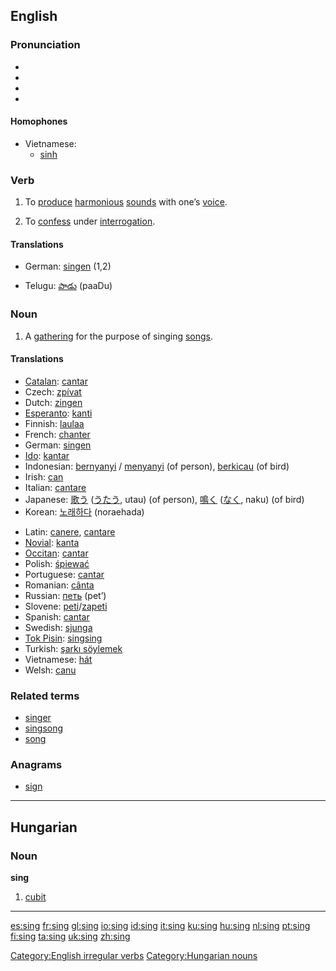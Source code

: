 ==English==

===Pronunciation===
*{{IPA|/sɪŋ/}}
*{{AHD|/sĭng/}}
*{{SAMPA|/sIN/}}
*{{audio|en-uk-sing.ogg|Audio (UK)}}

====Homophones====
*Vietnamese:
**[[sinh#Vietnamese|sinh]]

===Verb===
[[Category:English irregular verbs]]
{{en-verb2|'''to sing'''|'''[[sings]]'''|'''[[sang]]'''|'''[[sung]]'''|'''[[singing]]'''}}

# To [[produce]] [[harmonious]] [[sound]]s with one’s [[voice]].
# {{slang}} To [[confess]] under [[interrogation]].

====Translations====
{{top}}
*German: [[singen]] (1,2)
{{mid}}
*Telugu: [[పాడు]] (paaDu)
{{bottom}}

===Noun===
{{en-noun|sing|sings}}

# A [[gathering]] for the purpose of singing [[song]]s.

====Translations====
{{top}}
*[[Catalan]]: [[cantar]]
*Czech: [[zpívat]]
*Dutch: [[zingen]]
*[[Esperanto]]: [[kanti]]
*Finnish: [[laulaa]]
*French: [[chanter]]
*German: [[singen]]
*[[Ido]]: [[kantar]]
*Indonesian: [[nyanyi|bernyanyi]] / [[nyanyi|menyanyi]] (of person), [[kicau|berkicau]] (of bird)
*Irish: [[can]]
*Italian: [[cantare]]
*Japanese: [[歌う]] ([[うたう]], utau) (of person), [[鳴く]] ([[なく]], naku) (of bird)
*Korean: [[노래하다]] (noraehada)
{{mid}}
*Latin: [[canere]], [[cantare]]
*[[Novial]]: [[kanta]]
*[[Occitan]]: [[cantar]]
*Polish: [[śpiewać]]
*Portuguese: [[cantar]]
*Romanian: [[cânta]]
*Russian: [[петь]] (pet’)
*Slovene: [[peti]]/[[zapeti]]
*Spanish: [[cantar]]
*Swedish: [[sjunga]]
*[[Tok Pisin]]: [[singsing]]
*Turkish: [[şarkı söylemek]]
*Vietnamese: [[hát#Vietnamese|hát]]
*Welsh: [[canu]]
{{bottom}}

===Related terms===
*[[singer]]
*[[singsong]]
*[[song]]

===Anagrams===
*[[sign]]


-----

== Hungarian ==

=== Noun ===
'''sing'''

# [[cubit]]

[[Category:Hungarian nouns]]

----

[[es:sing]]
[[fr:sing]]
[[gl:sing]]
[[io:sing]]
[[id:sing]]
[[it:sing]]
[[ku:sing]]
[[hu:sing]]
[[nl:sing]]
[[pt:sing]]
[[fi:sing]]
[[ta:sing]]
[[uk:sing]]
[[zh:sing]]